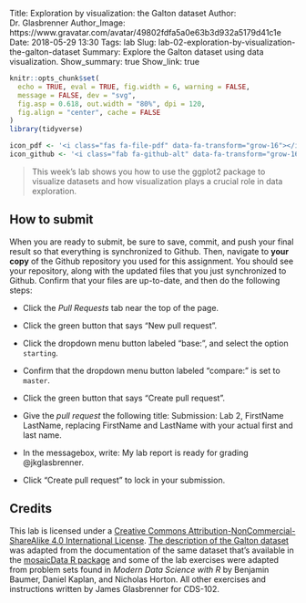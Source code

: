 Title: Exploration by visualization\: the Galton dataset
Author: Dr. Glasbrenner
Author_Image: https://www.gravatar.com/avatar/49802fdfa5a0e63b3d932a5179d41c1e
Date: 2018-05-29 13:30
Tags: lab
Slug: lab-02-exploration-by-visualization-the-galton-dataset
Summary: Explore the Galton dataset using data visualization.
Show_summary: true
Show_link: true

```r
knitr::opts_chunk$set(
  echo = TRUE, eval = TRUE, fig.width = 6, warning = FALSE,
  message = FALSE, dev = "svg",
  fig.asp = 0.618, out.width = "80%", dpi = 120,
  fig.align = "center", cache = FALSE
)
library(tidyverse)

icon_pdf <- '<i class="fas fa-file-pdf" data-fa-transform="grow-16"></i>&nbsp;'
icon_github <- '<i class="fab fa-github-alt" data-fa-transform="grow-16"></i>&nbsp;'
```

> This week’s lab shows you how to use the ggplot2 package to visualize datasets and how visualization plays a crucial role in data exploration.

## How to submit

When you are ready to submit, be sure to save, commit, and push your final result so that everything is synchronized to Github.
Then, navigate to **your copy** of the Github repository you used for this assignment.
You should see your repository, along with the updated files that you just synchronized to Github.
Confirm that your files are up-to-date, and then do the following steps:

:::::{.pull-request}
*   Click the *Pull Requests* tab near the top of the page.

*   Click the green button that says "New pull request".

*   Click the dropdown menu button labeled "base:", and select the option `starting`.

*   Confirm that the dropdown menu button labeled "compare:" is set to `master`.

*   Click the green button that says "Create pull request".

*   Give the *pull request* the following title: [Submission: Lab 2, FirstName LastName]{.monospace}, replacing [FirstName]{.monospace} and [LastName]{.monospace} with your actual first and last name.

*   In the messagebox, write: [My lab report is ready for grading \@jkglasbrenner]{.monospace}.

*   Click "Create pull request" to lock in your submission.
:::::

## Credits

This lab is licensed under a [Creative Commons Attribution-NonCommercial-ShareAlike 4.0 International License](http://creativecommons.org/licenses/by-nc-sa/4.0/).
[The description of the [Galton]{.monospace} dataset](#about-the-galton-dataset) was adapted from the documentation of the same dataset that’s available in the [[mosaicData]{.monospace} R package](https://github.com/ProjectMOSAIC/mosaicData) and some of the lab exercises were adapted from problem sets found in *Modern Data Science with R* by Benjamin Baumer, Daniel Kaplan, and Nicholas Horton.
All other exercises and instructions written by James Glasbrenner for CDS-102.

